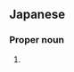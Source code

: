 ==Japanese==
{{ja-kanjitab|まえ|その|k2=ぞの|yomi=k|r=y}}

===Proper noun===
{{ja-pos|proper|まえぞの}}

# {{surname|lang=ja|sort=まえぞの}}